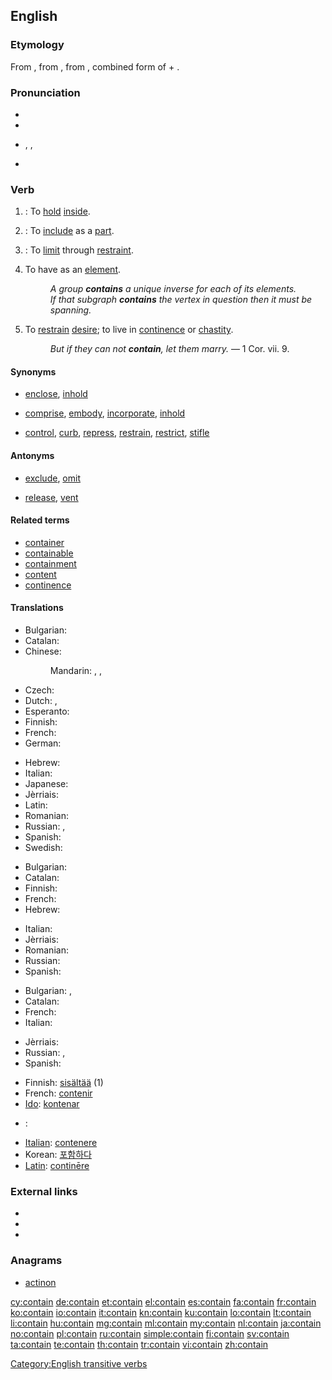 ==English==

===Etymology===
From {{etyl|enm|en}}, from {{etyl|fro|en}} {{term|lang=fro|contenir}}, from {{etyl|la|en}} {{term|lang=la|continere||to hold or keep together, comprise, contain}}, combined form of {{term|con-||together|lang=la}} + {{term|lang=la|teneo|teneō|to hold}}.

===Pronunciation===
* {{a|Canada}}
* {{audio|en-ca-contain.ogg|Audio (CA)}}
* {{a|US}} {{enPR|kən-tān'}}, {{IPA|/kənˈteɪn/}}, {{X-SAMPA|/k@n"teIn/}}
* {{rhymes|eɪn}}

===Verb===
{{en-verb}}

# {{transitive}}: To [[hold]] [[inside]].
# {{transitive}}: To [[include]] as a [[part]].
# {{transitive}}: To [[limit]] through [[restraint]].
# {{mathematics|of a [[set]] etc.|transitive}} To have as an [[element]].
#: ''A group '''contains''' a unique inverse for each of its elements.''
#: ''If that subgraph '''contains''' the vertex in question then it must be spanning.''
# {{obsolete|intransitive}} To [[restrain]] [[desire]]; to live in [[continence]] or [[chastity]].
#: ''But if they can not '''contain''', let them marry.'' &mdash; 1 Cor. vii. 9.

====Synonyms====
* {{sense|hold inside}} [[enclose]], [[inhold]]
* {{sense|include as part}} [[comprise]], [[embody]], [[incorporate]], [[inhold]]
* {{sense|limit by restraint}} [[control]], [[curb]], [[repress]], [[restrain]], [[restrict]], [[stifle]]

====Antonyms====
* {{sense|include as part}} [[exclude]], [[omit]]
* {{sense|limit by restraint}} [[release]], [[vent]]

====Related terms====
* [[container]]
* [[containable]]
* [[containment]]
* [[content]]
* [[continence]]

====Translations====
{{trans-top|To hold inside}}
* Bulgarian: {{t+|bg|побирам}}
* Catalan: {{t+|ca|contenir}}
* Chinese:
*: Mandarin: {{t|cmn|包含|tr=bāohán|sc=Hani}}, {{t|cmn|含有|tr=hányǒu|sc=Hani}}, {{t|cmn|含|tr=hán|sc=Hani}}
* Czech: {{t+|cs|obsahovat}}
* Dutch: {{t+|nl|inhouden}}, {{t+|nl|bevatten}}
* Esperanto: {{t-|eo|enhavi}}
* Finnish: {{t+|fi|sisältää}}
* French: {{t+|fr|contenir}}
* German: {{t+|de|enthalten}}
{{trans-mid}}
* Hebrew: {{t-|he|הכיל|tr=heikhíl}}
* Italian: {{t+|it|contenere}}
* Japanese: {{t+|ja|含む|tr=ふくむ, fukumu|sc=Jpan}}
* Jèrriais: {{tø|roa-jer|cont'nîn}}
* Latin: {{t+|la|teneo}}
* Romanian: {{t+|ro|conține}}
* Russian: {{t+|ru|содержать|tr=soderžátʹ|sc=Cyrl}} {{impf}}, {{t+|ru|вмещать|tr=vmeščátʹ|sc=Cyrl}} {{impf}}
* Spanish: {{t+|es|contener}}
* Swedish: {{t+|sv|innehålla}}
{{trans-bottom}}

{{trans-top|To include as a part}}
* Bulgarian: {{t+|bg|съдържам}}
* Catalan: {{t+|ca|contenir}}
* Finnish: {{t+|fi|sisältyä}}
* French: {{t+|fr|contenir}}
* Hebrew: {{t+|he|כלל|tr=kalál}}
{{trans-mid}}
* Italian: {{t+|it|contenere}}
* Jèrriais: {{tø|roa-jer|cont'nîn}}
* Romanian: {{t+|ro|conține}}
* Russian: {{t+|ru|содержать|tr=soderžátʹ|sc=Cyrl}} {{impf}}
* Spanish: {{t+|es|contener}}
{{trans-bottom}}

{{trans-top|To limit through restraint}}
* Bulgarian: {{t+|bg|сдържам}}, {{t+|bg|въздържам}}
* Catalan: {{t+|ca|contenir}}
* French: {{t+|fr|contenir}}
* Italian: {{t+|it|contenere}}
{{trans-mid}}
* Jèrriais: {{tø|roa-jer|cont'nîn}}
* Russian: {{t+|ru|сдерживать|tr=sdérživatʹ|sc=Cyrl}} {{impf}}, {{t+|ru|сдержать|tr=sderžátʹ|sc=Cyrl}} {{pf.}}
* Spanish: {{t+|es|contener}}
{{trans-bottom}}

{{checktrans-top}}
* Finnish: [[sisältää]] (1)
* French: [[contenir]]
* [[Ido]]: [[kontenar]]
* {{ttbc|ia}}: {{t-|ia|continer}}
{{trans-mid}}
* [[Italian]]: [[contenere]]
* Korean: [[포함하다]]
* [[Latin]]: [[continere|continēre]]
{{trans-bottom}}

===External links===
* {{R:Webster 1913}}
* {{R:Century 1911}}
* {{R:OneLook}}

===Anagrams===
* [[actinon#English|actinon]]

[[Category:English transitive verbs]]

[[cy:contain]]
[[de:contain]]
[[et:contain]]
[[el:contain]]
[[es:contain]]
[[fa:contain]]
[[fr:contain]]
[[ko:contain]]
[[io:contain]]
[[it:contain]]
[[kn:contain]]
[[ku:contain]]
[[lo:contain]]
[[lt:contain]]
[[li:contain]]
[[hu:contain]]
[[mg:contain]]
[[ml:contain]]
[[my:contain]]
[[nl:contain]]
[[ja:contain]]
[[no:contain]]
[[pl:contain]]
[[ru:contain]]
[[simple:contain]]
[[fi:contain]]
[[sv:contain]]
[[ta:contain]]
[[te:contain]]
[[th:contain]]
[[tr:contain]]
[[vi:contain]]
[[zh:contain]]
